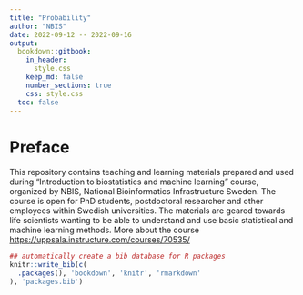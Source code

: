 ```yaml
--- 
title: "Probability"
author: "NBIS"
date: 2022-09-12 -- 2022-09-16
output:
  bookdown::gitbook:
    in_header:
      style.css
    keep_md: false
    number_sections: true
    css: style.css
  toc: false
---
```


# Preface {-}

This repository contains teaching and learning materials prepared and used during “Introduction to biostatistics and machine learning” course, organized by NBIS, National Bioinformatics Infrastructure Sweden. The course is open for PhD students, postdoctoral researcher and other employees within Swedish universities. The materials are geared towards life scientists wanting to be able to understand and use basic statistical and machine learning methods. More about the course [https://uppsala.instructure.com/courses/70535/](https://uppsala.instructure.com/courses/70535/)

```r
## automatically create a bib database for R packages
knitr::write_bib(c(
  .packages(), 'bookdown', 'knitr', 'rmarkdown'
), 'packages.bib')
```
